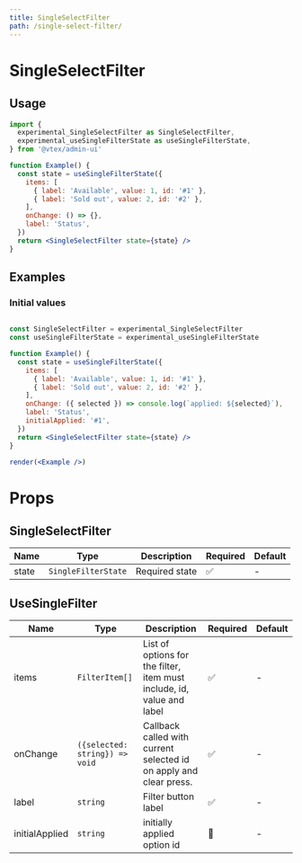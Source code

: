 ```yaml
---
title: SingleSelectFilter
path: /single-select-filter/
---
```


# SingleSelectFilter

## Usage

```jsx
import {
  experimental_SingleSelectFilter as SingleSelectFilter,
  experimental_useSingleFilterState as useSingleFilterState,
} from '@vtex/admin-ui'

function Example() {
  const state = useSingleFilterState({
    items: [
      { label: 'Available', value: 1, id: '#1' },
      { label: 'Sold out', value: 2, id: '#2' },
    ],
    onChange: () => {},
    label: 'Status',
  })
  return <SingleSelectFilter state={state} />
}
```

## Examples

### Initial values

```jsx noInline live

const SingleSelectFilter = experimental_SingleSelectFilter
const useSingleFilterState = experimental_useSingleFilterState

function Example() {
  const state = useSingleFilterState({
    items: [
      { label: 'Available', value: 1, id: '#1' },
      { label: 'Sold out', value: 2, id: '#2' },
    ],
    onChange: ({ selected }) => console.log(`applied: ${selected}`),
    label: 'Status',
    initialApplied: '#1',
  })
  return <SingleSelectFilter state={state} />
}

render(<Example />)
```

# Props

## SingleSelectFilter

| Name  | Type              | Description    | Required | Default |
| ----- | ----------------- | -------------- | -------- | ------- |
| state | `SingleFilterState` | Required state | ✅       | -       |

## UseSingleFilter

| Name  | Type              | Description    | Required | Default |
| ----- | ----------------- | -------------- | -------- | ------- |
| items | `FilterItem[]` | List of options for the filter, item must include, id, value and label | ✅       | -       |
| onChange | `({selected: string}) => void` | Callback called with current selected id on apply and clear press. | ✅       | -       |
| label | `string` | Filter button label | ✅       | -       |
| initialApplied | `string` | initially applied option id | 🚫       | -       |
